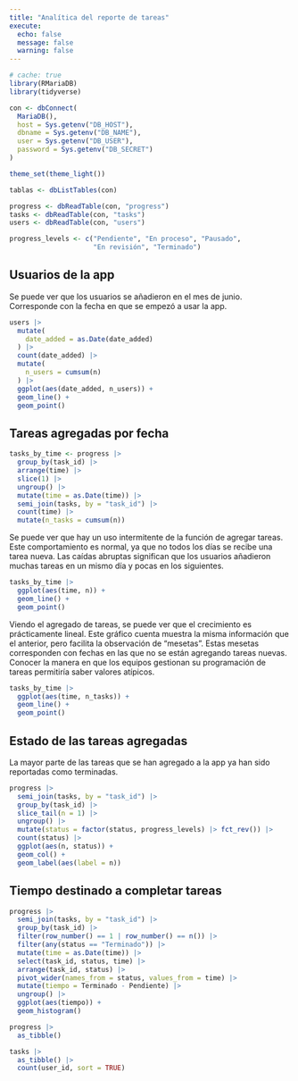 ```yaml
---
title: "Analítica del reporte de tareas"
execute: 
  echo: false
  message: false
  warning: false
---
```


```r
# cache: true
library(RMariaDB)
library(tidyverse)

con <- dbConnect(
  MariaDB(),
  host = Sys.getenv("DB_HOST"),
  dbname = Sys.getenv("DB_NAME"),
  user = Sys.getenv("DB_USER"),
  password = Sys.getenv("DB_SECRET")
)

theme_set(theme_light())
```

```r
tablas <- dbListTables(con)
```

```r
progress <- dbReadTable(con, "progress")
tasks <- dbReadTable(con, "tasks")
users <- dbReadTable(con, "users")
```

```r
progress_levels <- c("Pendiente", "En proceso", "Pausado", 
                     "En revisión", "Terminado")
```

## Usuarios de la app

Se puede ver que los usuarios se añadieron en el mes de junio. Corresponde con la fecha en que se empezó a usar la app.

```r
users |> 
  mutate(
    date_added = as.Date(date_added)
  ) |> 
  count(date_added) |> 
  mutate(
    n_users = cumsum(n)
  ) |> 
  ggplot(aes(date_added, n_users)) +
  geom_line() +
  geom_point()
```

## Tareas agregadas por fecha

```r
tasks_by_time <- progress |> 
  group_by(task_id) |> 
  arrange(time) |> 
  slice(1) |> 
  ungroup() |> 
  mutate(time = as.Date(time)) |> 
  semi_join(tasks, by = "task_id") |> 
  count(time) |> 
  mutate(n_tasks = cumsum(n)) 
```

Se puede ver que hay un uso intermitente de la función de agregar tareas. Este comportamiento es normal, ya que no todos los días se recibe una tarea nueva. Las caídas abruptas significan que los usuarios añadieron muchas tareas en un mismo día y pocas en los siguientes.

```r
tasks_by_time |> 
  ggplot(aes(time, n)) +
  geom_line() +
  geom_point()
```

Viendo el agregado de tareas, se puede ver que el crecimiento es prácticamente lineal. Este gráfico cuenta muestra la misma información que el anterior, pero facilita la observación de "mesetas". Estas mesetas corresponden con fechas en las que no se están agregando tareas nuevas. Conocer la manera en que los equipos gestionan su programación de tareas permitiría saber valores atípicos.

```r
tasks_by_time |> 
  ggplot(aes(time, n_tasks)) +
  geom_line() +
  geom_point()
```

## Estado de las tareas agregadas

La mayor parte de las tareas que se han agregado a la app ya han sido reportadas como terminadas.

```r
progress |> 
  semi_join(tasks, by = "task_id") |> 
  group_by(task_id) |> 
  slice_tail(n = 1) |> 
  ungroup() |> 
  mutate(status = factor(status, progress_levels) |> fct_rev()) |> 
  count(status) |> 
  ggplot(aes(n, status)) +
  geom_col() +
  geom_label(aes(label = n))
```

## Tiempo destinado a completar tareas

```r
progress |> 
  semi_join(tasks, by = "task_id") |> 
  group_by(task_id) |> 
  filter(row_number() == 1 | row_number() == n()) |> 
  filter(any(status == "Terminado")) |> 
  mutate(time = as.Date(time)) |> 
  select(task_id, status, time) |> 
  arrange(task_id, status) |> 
  pivot_wider(names_from = status, values_from = time) |> 
  mutate(tiempo = Terminado - Pendiente) |> 
  ungroup() |> 
  ggplot(aes(tiempo)) +
  geom_histogram()
```

```r
progress |> 
  as_tibble()
```

```r
tasks |> 
  as_tibble() |> 
  count(user_id, sort = TRUE)
```
